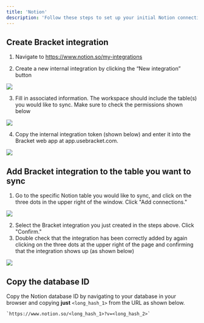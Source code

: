 ```yaml
---
title: 'Notion'
description: 'Follow these steps to set up your initial Notion connection with Bracket'
---
```


## Create Bracket integration

  1. Navigate to https://www.notion.so/my-integrations

  2. Create a new internal integration by clicking the “New integration” button

<Example>
  <img class="rounded-md w-full" src="/img/notion-integration-step-1.png" />
</Example>

3. Fill in associated information. The workspace should include the table(s) you would like to sync. Make sure to check the permissions shown below

<Example>
  <img class="rounded-md w-full" src="/img/notion-integration-step-2.png" />
</Example>

4. Copy the internal integration token (shown below) and enter it into the Bracket web app at app.usebracket.com.

<Example>
  <img class="rounded-md w-full" src="/img/notion-integration-step-3.png" />
</Example>

## Add Bracket integration to the table you want to sync

1. Go to the specific Notion table you would like to sync, and click on the three dots in the upper right of the window. Click "Add connections."

<Example>
  <img class="rounded-md w-full" src="/img/notion-integration-add-integration-to-table.png" />
</Example>

2. Select the Bracket integration you just created in the steps above. Click "Confirm."
3. Double check that the integration has been correctly added by again clicking on the three dots at the upper right of the page and confirming that the integration shows up (as shown below)

<Example>
  <img class="rounded-md w-full" src="/img/notion-integration-confirm-integration-to-table.png" />
</Example>

## Copy the database ID

Copy the Notion database ID by navigating to your database in your browser and copying **just** `<long_hash_1>` from the URL as shown below.

```shell Notion database URL example
`https://www.notion.so/<long_hash_1>?v=<long_hash_2>`
```